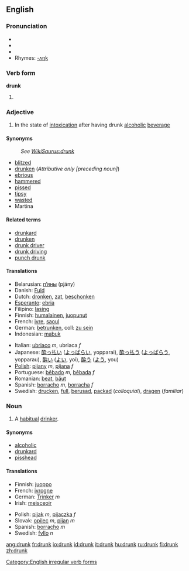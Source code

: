 ==English==

===Pronunciation===
* {{AHD|drŭngk}}
* {{IPA|/drʌŋk/}}
* {{SAMPA|/drVNk/}}
*Rhymes: [[Rhymes:English:-ʌŋk|-ʌŋk]]

===Verb form===
'''drunk'''
# {{past participle of|drink}}

===Adjective===
{{en-adj-er}}

# In the state of [[intoxication]] after having drunk [[alcoholic]] [[beverage]]

====Synonyms====
:''See [[:WikiSaurus:drunk|WikiSaurus:drunk]]''
*[[blitzed]]
*[[drunken]] (''Attributive only [preceding noun]'')
*[[ebrious]]
*[[hammered]]
*[[pissed]]
*[[tipsy]]
*[[wasted]]
*Martina

====Related terms====
*[[drunkard]]
*[[drunken]]
*[[drunk driver]]
*[[drunk driving]]
*[[punch drunk]]

====Translations====
{{top}}
*Belarusian: [[п'яны|п’яны]] (pjány)
*Danish: [[Fuld]]
*Dutch: [[dronken]], [[zat]], [[beschonken]]
*[[Esperanto]]: [[ebria]]
*Filipino: [[lasing]]
*Finnish: [[humalainen]], [[juopunut]]
*French: [[ivre]], [[saoul]]
*German: [[betrunken]], coll: [[zu sein]]
*Indonesian: [[mabuk]]
{{mid}}
*Italian: [[ubriaco]] ''m'', ubriaca ''f''
*Japanese: [[酔っ払い]] ([[よっぱらい]], yopparai), [[酔っ払う]] ([[よっぱらう]], yopparau), [[酔い]] ([[よい]], yoi), [[酔う]] ([[よう]], you) 
*[[Polish]]: [[pijany]] ''m'', [[pijana]] ''f''
*Portuguese: [[bêbado]] ''m'', [[bêbada]] ''f''
*Romanian: [[beat]], [[băut]]
*Spanish: [[borracho]] ''m'', [[borracha]] ''f''
*Swedish: [[drucken]], [[full]], [[berusad]], [[packad]] (''colloquial''), [[dragen]] (''familiar'')
{{bottom}}

===Noun===
{{en-noun}}

# A [[habitual]] [[drinker]].

====Synonyms====
*[[alcoholic]]
*[[drunkard]]
*[[pisshead]]

====Translations====
{{top}}
*Finnish: [[juoppo]]
*French: [[ivrogne]]
*German: [[Trinker]] ''m''
*Irish: [[meisceoir]]
{{mid}}
*Polish: [[pijak]] ''m'', [[pijaczka]] ''f''
*Slovak: [[opilec#Slovak|opilec]] ''m'', [[pijan#Slovak|pijan]] ''m''
*Spanish: [[borracho]] ''m''
*Swedish: [[fyllo]] ''n''
{{bottom}}

[[Category:English irregular verb forms]]

[[ang:drunk]]
[[fr:drunk]]
[[io:drunk]]
[[id:drunk]]
[[it:drunk]]
[[hu:drunk]]
[[ru:drunk]]
[[fi:drunk]]
[[zh:drunk]]